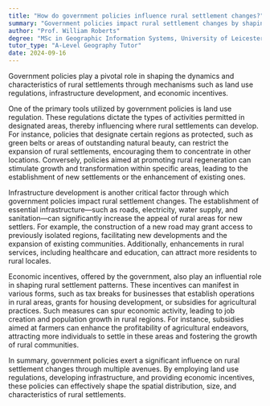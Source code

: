 ```yaml
---
title: "How do government policies influence rural settlement changes?"
summary: "Government policies impact rural settlement changes by shaping land use regulations, enhancing infrastructure development, and providing economic incentives, ultimately affecting community growth and sustainability."
author: "Prof. William Roberts"
degree: "MSc in Geographic Information Systems, University of Leicester"
tutor_type: "A-Level Geography Tutor"
date: 2024-09-16
---
```


Government policies play a pivotal role in shaping the dynamics and characteristics of rural settlements through mechanisms such as land use regulations, infrastructure development, and economic incentives.

One of the primary tools utilized by government policies is land use regulation. These regulations dictate the types of activities permitted in designated areas, thereby influencing where rural settlements can develop. For instance, policies that designate certain regions as protected, such as green belts or areas of outstanding natural beauty, can restrict the expansion of rural settlements, encouraging them to concentrate in other locations. Conversely, policies aimed at promoting rural regeneration can stimulate growth and transformation within specific areas, leading to the establishment of new settlements or the enhancement of existing ones.

Infrastructure development is another critical factor through which government policies impact rural settlement changes. The establishment of essential infrastructure—such as roads, electricity, water supply, and sanitation—can significantly increase the appeal of rural areas for new settlers. For example, the construction of a new road may grant access to previously isolated regions, facilitating new developments and the expansion of existing communities. Additionally, enhancements in rural services, including healthcare and education, can attract more residents to rural locales.

Economic incentives, offered by the government, also play an influential role in shaping rural settlement patterns. These incentives can manifest in various forms, such as tax breaks for businesses that establish operations in rural areas, grants for housing development, or subsidies for agricultural practices. Such measures can spur economic activity, leading to job creation and population growth in rural regions. For instance, subsidies aimed at farmers can enhance the profitability of agricultural endeavors, attracting more individuals to settle in these areas and fostering the growth of rural communities.

In summary, government policies exert a significant influence on rural settlement changes through multiple avenues. By employing land use regulations, developing infrastructure, and providing economic incentives, these policies can effectively shape the spatial distribution, size, and characteristics of rural settlements.
    